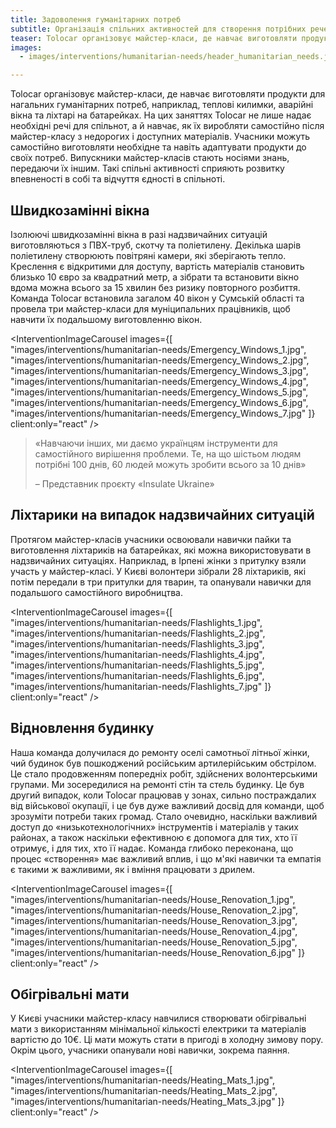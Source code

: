```yaml
---
title: Задоволення гуманітарних потреб
subtitle: Організація спільних активностей для створення потрібних речей
teaser: Tolocar організовує майстер-класи, де навчає виготовляти продукти для нагальних гуманітарних потреб, наприклад, теплові килимки, аварійні вікна та ліхтарі на батарейках. На цих заняттях Tolocar не лише надає необхідні речі для спільнот, а й навчає, як їх виробляти самостійно після майстер-класу з недорогих і доступних матеріалів. Учасники можуть самостійно виготовляти необхідне та навіть адаптувати продукти до своїх потреб. Випускники майстер-класів стають носіями знань, передаючи їх іншим. Такі спільні активності сприяють розвитку впевненості в собі та відчуття єдності в спільноті.
images:
  - images/interventions/humanitarian-needs/header_humanitarian_needs.jpg

---
```


Tolocar організовує майстер-класи, де навчає виготовляти продукти для нагальних гуманітарних потреб, наприклад, теплові килимки, аварійні вікна та ліхтарі на батарейках. На цих заняттях Tolocar не лише надає необхідні речі для спільнот, а й навчає, як їх виробляти самостійно після майстер-класу з недорогих і доступних матеріалів. Учасники можуть самостійно виготовляти необхідне та навіть адаптувати продукти до своїх потреб. Випускники майстер-класів стають носіями знань, передаючи їх іншим. Такі спільні активності сприяють розвитку впевненості в собі та відчуття єдності в спільноті.

## Швидкозамінні вікна
Ізолюючі швидкозамінні вікна в разі надзвичайних ситуацій виготовляються з ПВХ-труб, скотчу та поліетилену. Декілька шарів поліетилену створюють повітряні камери, які зберігають тепло. Креслення є відкритими для доступу, вартість матеріалів становить близько 10 євро за квадратний метр, а зібрати та встановити вікно вдома можна всього за 15 хвилин без ризику повторного розбиття. Команда Tolocar встановила загалом 40 вікон у Сумській області та провела три майстер-класи для муніципальних працівників, щоб навчити їх подальшому виготовленню вікон.

<InterventionImageCarousel
  images={[
    "images/interventions/humanitarian-needs/Emergency_Windows_1.jpg",
    "images/interventions/humanitarian-needs/Emergency_Windows_2.jpg",
    "images/interventions/humanitarian-needs/Emergency_Windows_3.jpg",
    "images/interventions/humanitarian-needs/Emergency_Windows_4.jpg",
    "images/interventions/humanitarian-needs/Emergency_Windows_5.jpg",
    "images/interventions/humanitarian-needs/Emergency_Windows_6.jpg",
    "images/interventions/humanitarian-needs/Emergency_Windows_7.jpg"
  ]}
  client:only="react"
/>

> «Навчаючи інших, ми даємо українцям інструменти для самостійного вирішення проблеми. Те, на що шістьом людям потрібні 100 днів, 60 людей можуть зробити всього за 10 днів»
> 
> – Представник проєкту «Insulate Ukraine»

## Ліхтарики на випадок надзвичайних ситуацій
Протягом майстер-класів учасники освоювали навички пайки та виготовлення ліхтариків на батарейках, які можна використовувати в надзвичайних ситуаціях. Наприклад, в Ірпені жінки з притулку взяли участь у майстер-класі. У Києві волонтери зібрали 28 ліхтариків, які потім передали в три притулки для тварин, та опанували навички для подальшого самостійного виробництва.

<InterventionImageCarousel
  images={[
    "images/interventions/humanitarian-needs/Flashlights_1.jpg",
    "images/interventions/humanitarian-needs/Flashlights_2.jpg",
    "images/interventions/humanitarian-needs/Flashlights_3.jpg",
    "images/interventions/humanitarian-needs/Flashlights_4.jpg",
    "images/interventions/humanitarian-needs/Flashlights_5.jpg",
    "images/interventions/humanitarian-needs/Flashlights_6.jpg",
    "images/interventions/humanitarian-needs/Flashlights_7.jpg"
  ]}
  client:only="react"
/>

## Відновлення будинку
Наша команда долучилася до ремонту оселі самотньої літньої жінки, чий будинок був пошкоджений російським артилерійським обстрілом. Це стало продовженням попередніх робіт, здійснених волонтерськими групами. Ми зосередилися на ремонті стін та стель будинку. Це був другий випадок, коли Tolocar працював у зонах, сильно постраждалих від військової окупації, і це був дуже важливий досвід для команди, щоб зрозуміти потреби таких громад. Стало очевидно, наскільки важливий доступ до «низькотехнологічних» інструментів і матеріалів у таких районах, а також наскільки ефективною є допомога для тих, хто її отримує, і для тих, хто її надає. Команда глибоко переконана, що процес «створення» має важливий вплив, і що м'які навички та емпатія є такими ж важливими, як і вміння працювати з дрилем.

<InterventionImageCarousel
  images={[
    "images/interventions/humanitarian-needs/House_Renovation_1.jpg",
    "images/interventions/humanitarian-needs/House_Renovation_2.jpg",
    "images/interventions/humanitarian-needs/House_Renovation_3.jpg",
    "images/interventions/humanitarian-needs/House_Renovation_4.jpg",
    "images/interventions/humanitarian-needs/House_Renovation_5.jpg",
    "images/interventions/humanitarian-needs/House_Renovation_6.jpg"
  ]}
  client:only="react"
/>

## Обігрівальні мати
У Києві учасники майстер-класу навчилися створювати обігрівальні мати з використанням мінімальної кількості електрики та матеріалів вартістю до 10€. Ці мати можуть стати в пригоді в холодну зимову пору. Окрім цього, учасники опанували нові навички, зокрема паяння.

<InterventionImageCarousel
  images={[
    "images/interventions/humanitarian-needs/Heating_Mats_1.jpg",
    "images/interventions/humanitarian-needs/Heating_Mats_2.jpg",
    "images/interventions/humanitarian-needs/Heating_Mats_3.jpg"
  ]}
  client:only="react"
/>
